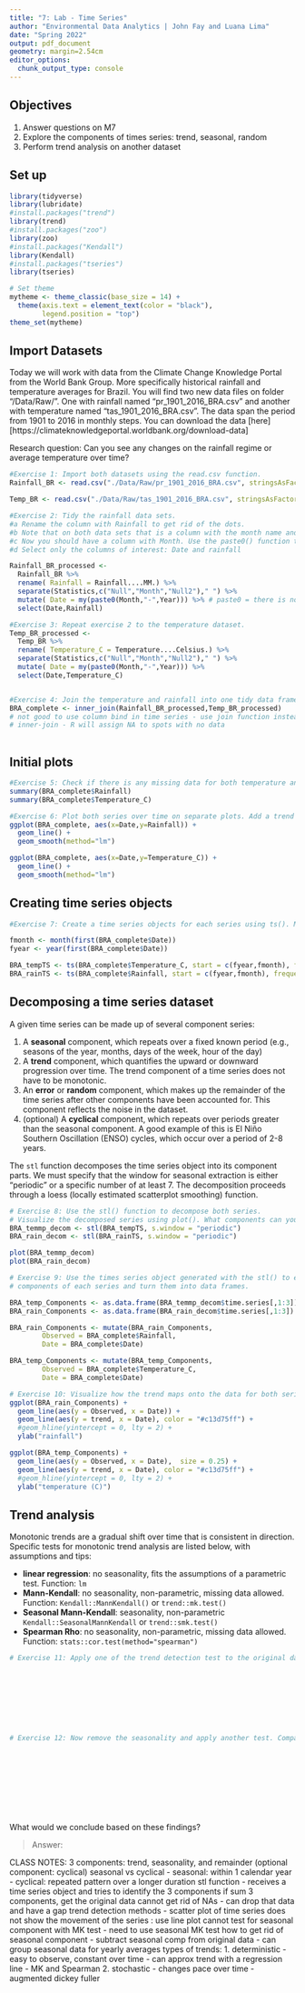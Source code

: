 ```yaml
---
title: "7: Lab - Time Series"
author: "Environmental Data Analytics | John Fay and Luana Lima"
date: "Spring 2022"
output: pdf_document
geometry: margin=2.54cm
editor_options: 
  chunk_output_type: console
---
```


## Objectives
1. Answer questions on M7
2. Explore the components of times series: trend, seasonal, random
3. Perform trend analysis on another dataset

## Set up

```r

library(tidyverse)
library(lubridate)
#install.packages("trend")
library(trend)
#install.packages("zoo")
library(zoo)
#install.packages("Kendall")
library(Kendall)
#install.packages("tseries")
library(tseries)

# Set theme
mytheme <- theme_classic(base_size = 14) +
  theme(axis.text = element_text(color = "black"), 
        legend.position = "top")
theme_set(mytheme)
```

## Import Datasets

Today we will work with data from the Climate Change Knowledge Portal from the World Bank Group. More specifically historical rainfall and temperature averages for Brazil. You will find two new data files on folder "/Data/Raw/". One with rainfall named "pr_1901_2016_BRA.csv" and another with temperature named "tas_1901_2016_BRA.csv". The data span the period from 1901 to 2016 in monthly steps. You can download the data [here][https://climateknowledgeportal.worldbank.org/download-data]

Research question: Can you see any changes on the rainfall regime or average temperature over time?

```r
#Exercise 1: Import both datasets using the read.csv function.
Rainfall_BR <- read.csv("./Data/Raw/pr_1901_2016_BRA.csv", stringsAsFactors = TRUE)

Temp_BR <- read.csv("./Data/Raw/tas_1901_2016_BRA.csv", stringsAsFactors = TRUE)

#Exercise 2: Tidy the rainfall data sets.
#a Rename the column with Rainfall to get rid of the dots.
#b Note that on both data sets that is a column with the month name and average. Convert it to a Month column by separating the string, i.e., month in one column and the word "Average" on another. Hint: use the separate() function in the pipe.
#c Now you should have a column with Month. Use the paste0() function to paste month and year together and create a date object.
#d Select only the columns of interest: Date and rainfall

Rainfall_BR_processed <-
  Rainfall_BR %>% 
  rename( Rainfall = Rainfall....MM.) %>% 
  separate(Statistics,c("Null","Month","Null2")," ") %>% 
  mutate( Date = my(paste0(Month,"-",Year))) %>% # paste0 = there is no seperator between the columns being joined 
  select(Date,Rainfall)

#Exercise 3: Repeat exercise 2 to the temperature dataset.
Temp_BR_processed <-
  Temp_BR %>% 
  rename( Temperature_C = Temperature....Celsius.) %>% 
  separate(Statistics,c("Null","Month","Null2")," ") %>% 
  mutate( Date = my(paste0(Month,"-",Year))) %>% 
  select(Date,Temperature_C)  


#Exercise 4: Join the temperature and rainfall into one tidy data frame with 3 columns: Date, Rainfall and Temperature.
BRA_complete <- inner_join(Rainfall_BR_processed,Temp_BR_processed)
# not good to use column bind in time series - use join function instead
# inner-join - R will assign NA to spots with no data 
           
```


## Initial plots

```r

#Exercise 5: Check if there is any missing data for both temperature and rainfall series.
summary(BRA_complete$Rainfall)
summary(BRA_complete$Temperature_C)

#Exercise 6: Plot both series over time on separate plots. Add a trend line using geom_smooth(). Can you say something about the trend just by visualizing the data?
ggplot(BRA_complete, aes(x=Date,y=Rainfall)) +
  geom_line() +
  geom_smooth(method="lm")

ggplot(BRA_complete, aes(x=Date,y=Temperature_C)) +
  geom_line() + 
  geom_smooth(method="lm")

```

## Creating time series objects

```r
#Exercise 7: Create a time series objects for each series using ts(). Make sure you specify the starting point and frequency.

fmonth <- month(first(BRA_complete$Date))
fyear <- year(first(BRA_complete$Date))

BRA_tempTS <- ts(BRA_complete$Temperature_C, start = c(fyear,fmonth), frequency = 12)
BRA_rainTS <- ts(BRA_complete$Rainfall, start = c(fyear,fmonth), frequency = 12)

```


## Decomposing a time series dataset

A given time series can be made up of several component series: 

1. A **seasonal** component, which repeats over a fixed known period (e.g., seasons of the year, months, days of the week, hour of the day)
2. A **trend** component, which quantifies the upward or downward progression over time. The trend component of a time series does not have to be monotonic.
3. An **error** or **random** component, which makes up the remainder of the time series after other components have been accounted for. This component reflects the noise in the dataset. 
4. (optional) A **cyclical** component, which repeats over periods greater than the seasonal component. A good example of this is El Niño Southern Oscillation (ENSO) cycles, which occur over a period of 2-8 years.


The `stl` function decomposes the time series object into its component parts. We must specify that the window for seasonal extraction is either "periodic" or a specific number of at least 7. The decomposition proceeds through a loess (locally estimated scatterplot smoothing) function.

```r

# Exercise 8: Use the stl() function to decompose both series. 
# Visualize the decomposed series using plot(). What components can you identify?
BRA_temmp_decom <- stl(BRA_tempTS, s.window = "periodic")
BRA_rain_decom <- stl(BRA_rainTS, s.window = "periodic")

plot(BRA_temmp_decom)
plot(BRA_rain_decom)

# Exercise 9: Use the times series object generated with the stl() to extract the 
# components of each series and turn them into data frames.

BRA_temp_Components <- as.data.frame(BRA_temmp_decom$time.series[,1:3])
BRA_rain_Components <- as.data.frame(BRA_rain_decom$time.series[,1:3])

BRA_rain_Components <- mutate(BRA_rain_Components,
        Observed = BRA_complete$Rainfall,     
        Date = BRA_complete$Date)

BRA_temp_Components <- mutate(BRA_temp_Components,
        Observed = BRA_complete$Temperature_C,     
        Date = BRA_complete$Date)

# Exercise 10: Visualize how the trend maps onto the data for both series
ggplot(BRA_rain_Components) +
  geom_line(aes(y = Observed, x = Date)) +
  geom_line(aes(y = trend, x = Date), color = "#c13d75ff") +
  #geom_hline(yintercept = 0, lty = 2) +
  ylab("rainfall")

ggplot(BRA_temp_Components) +
  geom_line(aes(y = Observed, x = Date),  size = 0.25) +
  geom_line(aes(y = trend, x = Date), color = "#c13d75ff") +
  #geom_hline(yintercept = 0, lty = 2) +
  ylab("temperature (C)")

```


## Trend analysis

Monotonic trends are a gradual shift over time that is consistent in direction. Specific tests for monotonic trend analysis are listed below, with assumptions and tips: 

* **linear regression**: no seasonality, fits the assumptions of a parametric test. Function: `lm`
* **Mann-Kendall**: no seasonality, non-parametric, missing data allowed. Function: `Kendall::MannKendall()` or `trend::mk.test()`
* **Seasonal Mann-Kendall**: seasonality, non-parametric `Kendall::SeasonalMannKendall` or `trend::smk.test()`
* **Spearman Rho**: no seasonality, non-parametric, missing data allowed. Function: `stats::cor.test(method="spearman")`


```r

# Exercise 11: Apply one of the trend detection test to the original data set. Remember that the data has seasonal component, which test can be applied in this case?









# Exercise 12: Now remove the seasonality and apply another test. Compare the results with what you obtained on Exercise 9.











```

What would we conclude based on these findings? 

> Answer:



CLASS NOTES:
3 components: trend, seasonality, and remainder (optional component: cyclical)
seasonal vs cyclical
  - seasonal: within 1 calendar year
  - cyclical: repeated pattern over a longer duration
stl function - receives a time series object and tries to identify the 3 components
if sum 3 components, get the original data 
cannot get rid of NAs - can drop that data and have a gap
trend detection methods 
  - scatter plot of time series does not show the movement of the series : use line plot 
cannot test for seasonal component with MK test 
  - need to use seasonal MK test
how to get rid of seasonal component
  - subtract seasonal comp from original data
  - can group seasonal data for yearly averages 
types of trends:
  1. deterministic
        - easy to observe, constant over time
        - can approx trend with a regression line
        - MK and Spearman
  2. stochastic
        - changes pace over time
        - augmented dickey fuller
        
        
        
        
        
        